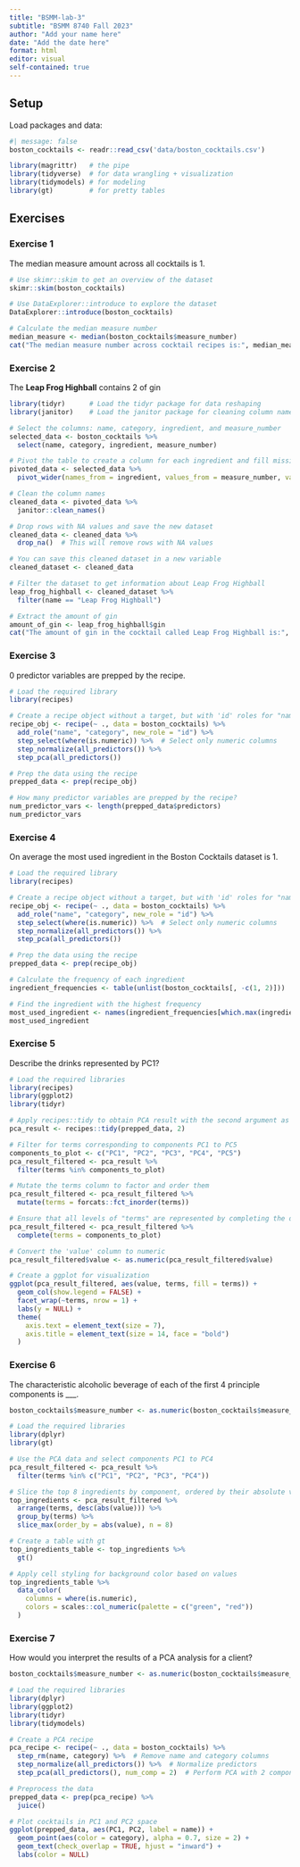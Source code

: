 ```yaml
---
title: "BSMM-lab-3"
subtitle: "BSMM 8740 Fall 2023"
author: "Add your name here"
date: "Add the date here"
format: html
editor: visual
self-contained: true
---
```


## Setup

Load packages and data:

```r
#| message: false
boston_cocktails <- readr::read_csv('data/boston_cocktails.csv')
```

```r
library(magrittr)   # the pipe
library(tidyverse)  # for data wrangling + visualization
library(tidymodels) # for modeling
library(gt)         # for pretty tables
```

## Exercises

### Exercise 1

The median measure amount across all cocktails is 1.

```r
# Use skimr::skim to get an overview of the dataset
skimr::skim(boston_cocktails)

# Use DataExplorer::introduce to explore the dataset
DataExplorer::introduce(boston_cocktails)

```

```r
# Calculate the median measure number
median_measure <- median(boston_cocktails$measure_number)
cat("The median measure number across cocktail recipes is:", median_measure, "\n")
```

### Exercise 2

The **Leap Frog Highball** contains 2 of gin

```r
library(tidyr)      # Load the tidyr package for data reshaping
library(janitor)    # Load the janitor package for cleaning column names

# Select the columns: name, category, ingredient, and measure_number
selected_data <- boston_cocktails %>%
  select(name, category, ingredient, measure_number)

# Pivot the table to create a column for each ingredient and fill missing values with zero
pivoted_data <- selected_data %>%
  pivot_wider(names_from = ingredient, values_from = measure_number, values_fill = 0)
```

```r
# Clean the column names
cleaned_data <- pivoted_data %>%
  janitor::clean_names()

```

```r
# Drop rows with NA values and save the new dataset
cleaned_data <- cleaned_data %>%
  drop_na()  # This will remove rows with NA values

# You can save this cleaned dataset in a new variable
cleaned_dataset <- cleaned_data

```

```r
# Filter the dataset to get information about Leap Frog Highball
leap_frog_highball <- cleaned_dataset %>%
  filter(name == "Leap Frog Highball")

# Extract the amount of gin
amount_of_gin <- leap_frog_highball$gin
cat("The amount of gin in the cocktail called Leap Frog Highball is:", amount_of_gin, "\n")
```

### Exercise 3

0 predictor variables are prepped by the recipe.

```r
# Load the required library
library(recipes)

# Create a recipe object without a target, but with 'id' roles for "name" and "category"
recipe_obj <- recipe(~ ., data = boston_cocktails) %>%
  add_role("name", "category", new_role = "id") %>%
  step_select(where(is.numeric)) %>%  # Select only numeric columns
  step_normalize(all_predictors()) %>%
  step_pca(all_predictors())

# Prep the data using the recipe
prepped_data <- prep(recipe_obj)

# How many predictor variables are prepped by the recipe?
num_predictor_vars <- length(prepped_data$predictors)
num_predictor_vars
```

### Exercise 4

On average the most used ingredient in the Boston Cocktails dataset is 1.

```r
# Load the required library
library(recipes)

# Create a recipe object without a target, but with 'id' roles for "name" and "category"
recipe_obj <- recipe(~ ., data = boston_cocktails) %>%
  add_role("name", "category", new_role = "id") %>%
  step_select(where(is.numeric)) %>%  # Select only numeric columns
  step_normalize(all_predictors()) %>%
  step_pca(all_predictors())

# Prep the data using the recipe
prepped_data <- prep(recipe_obj)

# Calculate the frequency of each ingredient
ingredient_frequencies <- table(unlist(boston_cocktails[, -c(1, 2)]))

# Find the ingredient with the highest frequency
most_used_ingredient <- names(ingredient_frequencies[which.max(ingredient_frequencies)])
most_used_ingredient
```

### Exercise 5

Describe the drinks represented by PC1?

```r
# Load the required libraries
library(recipes)
library(ggplot2)
library(tidyr)

# Apply recipes::tidy to obtain PCA result with the second argument as 2
pca_result <- recipes::tidy(prepped_data, 2)

# Filter for terms corresponding to components PC1 to PC5
components_to_plot <- c("PC1", "PC2", "PC3", "PC4", "PC5")
pca_result_filtered <- pca_result %>%
  filter(terms %in% components_to_plot)

# Mutate the terms column to factor and order them
pca_result_filtered <- pca_result_filtered %>%
  mutate(terms = forcats::fct_inorder(terms))

# Ensure that all levels of "terms" are represented by completing the data
pca_result_filtered <- pca_result_filtered %>%
  complete(terms = components_to_plot)

# Convert the 'value' column to numeric
pca_result_filtered$value <- as.numeric(pca_result_filtered$value)

# Create a ggplot for visualization
ggplot(pca_result_filtered, aes(value, terms, fill = terms)) +
  geom_col(show.legend = FALSE) +
  facet_wrap(~terms, nrow = 1) +
  labs(y = NULL) +
  theme(
    axis.text = element_text(size = 7),
    axis.title = element_text(size = 14, face = "bold")
  )
```

### Exercise 6

The characteristic alcoholic beverage of each of the first 4 principle components is \_\_\_.

```r
boston_cocktails$measure_number <- as.numeric(boston_cocktails$measure_number)
```

```r
# Load the required libraries
library(dplyr)
library(gt)

# Use the PCA data and select components PC1 to PC4
pca_result_filtered <- pca_result %>%
  filter(terms %in% c("PC1", "PC2", "PC3", "PC4"))

# Slice the top 8 ingredients by component, ordered by their absolute value
top_ingredients <- pca_result_filtered %>%
  arrange(terms, desc(abs(value))) %>%
  group_by(terms) %>%
  slice_max(order_by = abs(value), n = 8)

# Create a table with gt
top_ingredients_table <- top_ingredients %>%
  gt()

# Apply cell styling for background color based on values
top_ingredients_table %>%
  data_color(
    columns = where(is.numeric),
    colors = scales::col_numeric(palette = c("green", "red"))
  )
```

### Exercise 7

How would you interpret the results of a PCA analysis for a client?

```r
boston_cocktails$measure_number <- as.numeric(boston_cocktails$measure_number)
```

```r
# Load the required libraries
library(dplyr)
library(ggplot2)
library(tidyr)
library(tidymodels)

# Create a PCA recipe
pca_recipe <- recipe(~ ., data = boston_cocktails) %>%
  step_rm(name, category) %>%  # Remove name and category columns
  step_normalize(all_predictors()) %>%  # Normalize predictors
  step_pca(all_predictors(), num_comp = 2)  # Perform PCA with 2 components

# Preprocess the data
prepped_data <- prep(pca_recipe) %>%
  juice()

# Plot cocktails in PC1 and PC2 space
ggplot(prepped_data, aes(PC1, PC2, label = name)) +
  geom_point(aes(color = category), alpha = 0.7, size = 2) +
  geom_text(check_overlap = TRUE, hjust = "inward") + 
  labs(color = NULL)
```
